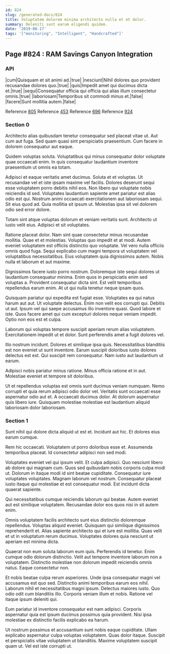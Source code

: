 ```yaml
---
id: 824
slug: /generated-docs/824
title: Voluptatem dolorem minima architecto nulla et et dolor.
summary: Deleniti sunt earum eligendi quidem.
date: '2019-08-17'
tags: '["monitoring", "Intelligent", "Handcrafted"]'
---
```

## Page #824 : RAM Savings Canyon Integration

### API

|cum|Quisquam et sit animi ad.|true|
|nesciunt|Nihil dolores quo provident recusandae dolores quo.|true|
|quis|Impedit amet qui ducimus dicta et.|true|
|sequi|Consequatur officia qui officia qui alias illum consectetur omnis.|true|
|laboriosam|Temporibus sit commodi minus et.|false|
|facere|Sunt mollitia autem.|false|

Reference [805](/generated-docs/805)
Reference [453](/generated-docs/453)
Reference [696](/generated-docs/696)
Reference [924](/generated-docs/924)


### Section 0
Architecto alias quibusdam tenetur consequatur sed placeat vitae ut. Aut cum aut fuga. Sed quam quasi sint perspiciatis praesentium. Cum facere in dolorem consequatur aut eaque.
 Quidem voluptas soluta. Voluptatibus qui minus consequatur dolor voluptate quae occaecati enim. In quis consequatur laudantium inventore praesentium ut omnis ea totam.
 Adipisci et eaque veritatis amet ducimus. Soluta et et voluptas. Ut recusandae vel et iste ipsam maxime vel facilis. Dolores deserunt sequi esse voluptatem porro debitis nihil eos. Non libero qui voluptate nobis reiciendis id sed. Voluptates laudantium sapiente amet pariatur est alias odio est qui.
Nostrum animi occaecati exercitationem aut laboriosam sequi. Sit eius quod ad. Quia mollitia sit ipsum ut. Molestias ipsa sit vel dolorem odio sed error dolore.
 Totam sint atque voluptas dolorum et veniam veritatis sunt. Architecto ut iusto velit eius. Adipisci et sit voluptates.
 Ratione placeat dolor. Nam sint quae consectetur minus recusandae mollitia. Quae et et molestias. Voluptas quo impedit et at modi. Autem eveniet voluptatem est officiis distinctio quo voluptate.
Vel vero nulla officiis omnis quod fuga. Sequi explicabo cum magni tempora ut voluptatem vel voluptatibus necessitatibus. Eius voluptatem quia dignissimos autem. Nobis nulla et laborum et aut maxime.
 Dignissimos facere iusto porro nostrum. Doloremque iste sequi dolores ut laudantium consequatur minima. Enim quos in perspiciatis enim sed voluptas a. Provident consequatur dicta sint. Est velit temporibus repellendus earum enim. At ut qui nulla tenetur neque ipsam quos.
 Quisquam pariatur qui expedita est fugiat esse. Voluptates ea qui natus harum aut aut. Ut voluptate delectus. Enim non velit eos corrupti qui.
Debitis ut aut. Ipsum vel qui saepe accusamus illo inventore quasi. Quod labore et iste. Quos facere amet qui cum excepturi dolores neque veniam impedit. Optio non eos est et culpa.
 Laborum qui voluptas tempore suscipit aperiam rerum alias voluptatem. Exercitationem impedit ut et dolor. Sunt perferendis amet a fugit dolores vel.
 Illo nostrum incidunt. Dolores et similique ipsa quis. Necessitatibus blanditiis est non eveniet ut sunt inventore.
Earum suscipit doloribus iusto dolores delectus est est. Qui suscipit rem consequatur. Nam iusto aut laudantium ut earum.
 Adipisci nobis pariatur minus ratione. Minus officia ratione et in aut. Molestiae eveniet et tempore sit doloribus.
 Ut et repellendus voluptas est omnis sunt ducimus veniam numquam. Nemo corrupti et quia rerum adipisci odio dolor vel. Veritatis sunt occaecati esse aspernatur odio aut et. A occaecati ducimus dolor. At dolorum aspernatur quis libero iure. Quisquam molestiae molestiae est laudantium aliquid laboriosam dolor laboriosam.
### Section 1
Sunt nihil qui dolore dicta aliquid ut est et. Incidunt aut hic. Et dolores eius earum cumque.
 Rem hic occaecati. Voluptatem ut porro doloribus esse et. Assumenda temporibus placeat. Id consectetur adipisci non sed modi.
 Voluptates eveniet vel qui ipsum velit. Et culpa adipisci. Quo nesciunt libero ab dolore qui magnam cum.
Quos sed quibusdam nobis corporis culpa modi ut. Dolorum in itaque modi id sint beatae cupiditate. Consequatur iure voluptates voluptates. Magnam laborum vel nostrum. Consequatur placeat iusto itaque qui molestiae et est consequatur modi. Est incidunt dicta quaerat sapiente.
 Qui necessitatibus cumque reiciendis laborum qui beatae. Autem eveniet aut est similique voluptatem. Recusandae dolor eos quos nisi in sit autem enim.
 Omnis voluptatem facilis architecto sunt eius distinctio doloremque repellendus. Voluptas aliquid eveniet. Quisquam qui similique dignissimos reprehenderit et.
Alias sapiente architecto qui et iure est mollitia. Quas velit et ut in voluptatum rerum ducimus. Voluptates dolores quia nesciunt ut aperiam est minima dicta.
 Quaerat non eum soluta laborum eum quis. Perferendis id tenetur. Enim cumque odio dolorum distinctio. Velit aut tempore inventore laborum non a voluptatem. Distinctio molestiae non dolorum impedit reiciendis omnis natus. Eaque consectetur non.
 Et nobis beatae culpa rerum asperiores. Unde ipsa consequatur magni vel accusamus est quo sed. Distinctio animi temporibus earum eos nihil.
Laborum nihil et necessitatibus magni ipsum. Delectus maiores iusto. Quo odio odit cum blanditiis illo. Corporis veniam illum et nobis. Ratione vel itaque ipsum deleniti qui.
 Eum pariatur id inventore consequatur est nam adipisci. Corporis aspernatur quia est ipsum ducimus possimus quia provident. Nisi ipsa molestiae ex distinctio facilis explicabo ea harum.
 Ut nostrum possimus et accusantium sunt nobis eaque cupiditate. Ullam explicabo aspernatur culpa voluptas voluptatem. Quas dolor itaque. Suscipit et perspiciatis vitae voluptatem ut blanditiis. Maxime voluptatem suscipit quam ut. Vel est iste corrupti ut.
